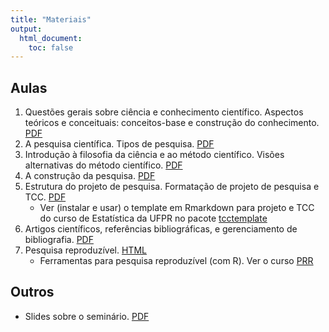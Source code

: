 ```yaml
---
title: "Materiais"
output:
  html_document:
    toc: false
---
```


<!--
1. Topicos 1
2. Topicos 2
3. Filosofia
4. Topicos 3
5. Estruturação do projeto
-->

## Aulas

1. Questões gerais sobre ciência e conhecimento científico. Aspectos
   teóricos e conceituais: conceitos-base e construção do conhecimento.
   [PDF](slides/topicos_cap1.pdf)
2. A pesquisa científica. Tipos de pesquisa.
   [PDF](slides/topicos_cap2.pdf)
3. Introdução à filosofia da ciência e ao método científico. Visões
   alternativas do método científico.
   [PDF](slides/metodo_cientifico.pdf)
4. A construção da pesquisa. [PDF](slides/topicos_cap3.pdf)
5. Estrutura do projeto de pesquisa. Formatação de projeto de pesquisa e
   TCC. [PDF](slides/projeto-pesquisa.pdf)
   - Ver (instalar e usar) o template em Rmarkdown para projeto e TCC do
     curso de  Estatística da UFPR no pacote
     [tcctemplate](https://github.com/fernandomayer/tcctemplate)
6. Artigos científicos, referências bibliográficas, e gerenciamento de
   bibliografia. [PDF](slides/mendeley.pdf)
7. Pesquisa reproduzível.
   [HTML](http://leg.ufpr.br/~fernandomayer/pesqrep/#1)
   - Ferramentas para pesquisa reproduzível (com R). Ver o curso
     [PRR](http://cursos.leg.ufpr.br/prr/)


## Outros

- Slides sobre o seminário. [PDF](slides/seminario_artigos.pdf)
